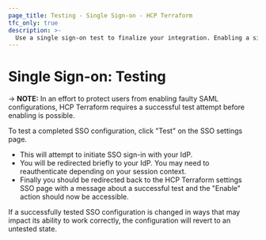 ```yaml
---
page_title: Testing - Single Sign-on - HCP Terraform
tfc_only: true
description: >-
  Use a single sign-on test to finalize your integration. Enabling a single sign-on integration requires a successful test.
---
```


# Single Sign-on: Testing

-> **NOTE:** In an effort to protect users from enabling faulty SAML configurations, HCP Terraform requires a successful test attempt before enabling is possible.

To test a completed SSO configuration, click "Test" on the SSO settings page.

- This will attempt to initiate SSO sign-in with your IdP.
- You will be redirected briefly to your IdP. You may need to reauthenticate depending on your session context.
- Finally you should be redirected back to the HCP Terraform settings SSO page with a message about a successful test and the "Enable" action should now be accessible.

If a successfully tested SSO configuration is changed in ways that may impact its ability to work correctly, the configuration will revert to an untested state.
